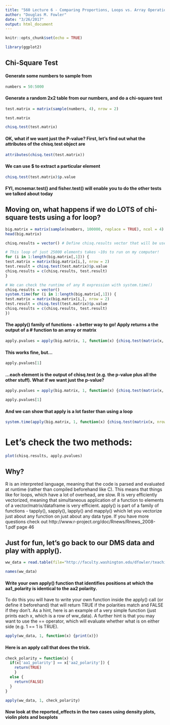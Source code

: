 ```yaml
---
title: "560 Lecture 6 - Comparing Proportions, Loops vs. Array Operations"
author: "Douglas M. Fowler"
date: "3/26/2017"
output: html_document
---
```


```r
knitr::opts_chunk$set(echo = TRUE)
```

```r
library(ggplot2)
```

## Chi-Square Test

#### Generate some numbers to sample from
```r
numbers = 50:5000
```

#### Generate a random 2x2 table from our numbers, and do a chi-square test
```r
test.matrix = matrix(sample(numbers, 4), nrow = 2)

test.matrix

chisq.test(test.matrix)
```

#### OK, what if we want just the P-value?  First, let's find out what the attributes of the chisq.test object are
```r
attributes(chisq.test(test.matrix))
```

#### We can use $ to extract a particular element
```r
chisq.test(test.matrix)$p.value
```

#### FYI, mcnemar.test() and fisher.test() will enable you to do the other tests we talked about today

## Moving on, what happens if we do LOTS of chi-square tests using a for loop?
```r
big.matrix = matrix(sample(numbers, 100000, replace = TRUE), ncol = 4)
head(big.matrix)

chisq.results = vector() # Define chisq.results vector that will be used inside the loop

# This loop of just 25000 elements takes ~10s to run on my computer!
for (i in 1:length(big.matrix[,1])) {
test.matrix = matrix(big.matrix[i,], nrow = 2)
test.result = chisq.test(test.matrix)$p.value
chisq.results = c(chisq.results, test.result)
}

# We can check the runtime of any R expression with system.time()
chisq.results = vector()
system.time(for (i in 1:length(big.matrix[,1])) {
test.matrix = matrix(big.matrix[i,], nrow = 2)
test.result = chisq.test(test.matrix)$p.value
chisq.results = c(chisq.results, test.result)
})
```

#### The apply() family of functions - a better way to go!  Apply returns a the output of a # function to an array or matrix 
```r
apply.pvalues = apply(big.matrix, 1, function(x) {chisq.test(matrix(x, nrow=2))})
```

#### This works fine, but...
```r
apply.pvalues[1]
```

#### ...each element is the output of chisq.test (e.g. the p-value plus all the other stuff).  What if we want just the p-value?  
```r
apply.pvalues = apply(big.matrix, 1, function(x) {chisq.test(matrix(x, nrow=2))$p.value})

apply.pvalues[1]
```

#### And we can show that apply is a lot faster than using a loop
```r
system.time(apply(big.matrix, 1, function(x) {chisq.test(matrix(x, nrow=2))$p.value}))
```

# Let's check the two methods:
```r
plot(chisq.results, apply.pvalues)
```

## Why?  
R is an interpreted language, meaning that the code is parsed and evaluated at runtime (rather than compiled beforehand like C).  This means that things like for loops, which have a lot of overhead, are slow.  R is very efficiently vectorized, meaning that simultaneous application of a function to elements of a vector/matrix/dataframe is very efficient. apply() is part of a family of functions - tapply(), sapply(), lapply() and mapply() which let you vectorize just about any function on just about any data type. If you have more questions check out http://www.r-project.org/doc/Rnews/Rnews_2008-1.pdf page 46

## Just for fun, let's go back to our DMS data and play with apply().

```r
ww_data = read.table(file="http://faculty.washington.edu/dfowler/teaching/2016/GNOM560/560_ww_data.txt", header = T, sep = '\t')

names(ww_data)
```

#### Write your own apply() function that identifies positions at which the aa1_polarity is identical to the aa2 polarity.  
To do this you will have to write your own function inside the apply() call (or define it beforehand) that will return TRUE if the polarities match and FALSE if they don't. As a hint, here is an example of a very simple function (just prints each x, which is a row of ww_data).  A further hint is that you may want to use the == operator, which will evaluate whether what is on either side (e.g. 1 == 1 is TRUE).
```r
apply(ww_data, 1, function(x) {print(x)})
```

#### Here is an apply call that does the trick.
```r
check_polarity = function(x) {
  if(x['aa1_polarity'] == x['aa2_polarity']) {
    return(TRUE)
    }
  else {
    return(FALSE)
  }
}

apply(ww_data, 1, check_polarity)
```

#### Now look at the reported_effects in the two cases using density plots, violin plots and boxplots
```r

```

